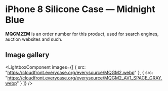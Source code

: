
# iPhone 8 Silicone Case — Midnight Blue

<Callout type='info' emoji='👉🏻'>**MQGM2ZM** is an order number for this product, used for search engines, auction websites and such.</Callout>

## Image gallery

<LightboxComponent
    images={[
      {
        src: "https://cloudfront.everycase.org/everysource/MQGM2.webp"
      },
      {
        src: "https://cloudfront.everycase.org/everysource/MQGM2_AV1_SPACE_GRAY.webp"
      }
    ]}
  />
